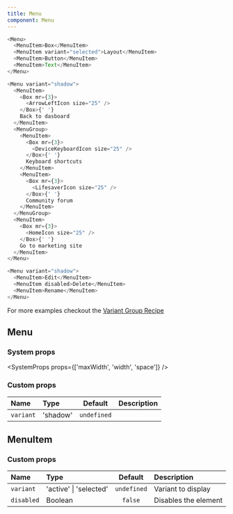 ```yaml
---
title: Menu
component: Menu
---
```


```js live=true
<Menu>
  <MenuItem>Box</MenuItem>
  <MenuItem variant="selected">Layout</MenuItem>
  <MenuItem>Button</MenuItem>
  <MenuItem>Text</MenuItem>
</Menu>
```

```js live=true
<Menu variant="shadow">
  <MenuItem>
    <Box mr={3}>
      <ArrowLeftIcon size="25" />
    </Box>{' '}
    Back to dasboard
  </MenuItem>
  <MenuGroup>
    <MenuItem>
      <Box mr={3}>
        <DeviceKeyboardIcon size="25" />
      </Box>{' '}
      Keyboard shortcuts
    </MenuItem>
    <MenuItem>
      <Box mr={3}>
        <LifesaverIcon size="25" />
      </Box>{' '}
      Community forum
    </MenuItem>
  </MenuGroup>
  <MenuItem>
    <Box mr={3}>
      <HomeIcon size="25" />
    </Box>{' '}
    Go to marketing site
  </MenuItem>
</Menu>
```

```js live=true
<Menu variant="shadow">
  <MenuItem>Edit</MenuItem>
  <MenuItem disabled>Delete</MenuItem>
  <MenuItem>Rename</MenuItem>
</Menu>
```

For more examples checkout the [Variant Group Recipe](/docs/variant-group)

## Menu

### System props

<SystemProps props={['maxWidth', 'width', 'space']} />

### Custom props

| Name      | Type     |   Default   | Description |
| :-------- | :------- | :---------: | :---------- |
| `variant` | 'shadow' | `undefined` |             |

## MenuItem

### Custom props

| Name       | Type                   |   Default   | Description          |
| :--------- | :--------------------- | :---------: | :------------------- |
| `variant`  | 'active' \| 'selected' | `undefined` | Variant to display   |
| `disabled` | Boolean                |   `false`   | Disables the element |
